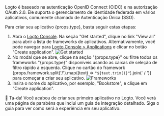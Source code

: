 Logto é baseado na autenticação OpenID Connect (OIDC) e na autorização OAuth 2.0. Ele suporta o gerenciamento de identidade federada em vários aplicativos, comumente chamado de Autenticação Única (SSO).

Para criar seu aplicativo {props.type}, basta seguir estas etapas:

1. Abra o [Logto Console](https://cloud.logto.io). Na seção "Get started", clique no link "View all" para abrir a lista de frameworks de aplicativos. Alternativamente, você pode navegar para [Logto Console > Applications](https://cloud.logto.io/to/applications) e clicar no botão "Create application".
   ![Get started](../assets/get-started.png)
2. No modal que se abre, clique na seção "{props.type}" ou filtre todos os frameworks "{props.type}" disponíveis usando as caixas de seleção de filtro rápido à esquerda. Clique no cartão do framework {props.framework.split('/').map((text) => `"${text.trim()}"`).join(' / ')} para começar a criar seu aplicativo.
   ![Frameworks](../assets/framework-list.png)
3. Insira o nome do aplicativo, por exemplo, "Bookstore", e clique em "Create application".

🎉 Ta-da! Você acabou de criar seu primeiro aplicativo no Logto. Você verá uma página de parabéns que inclui um guia de integração detalhado. Siga o guia para ver como será a experiência em seu aplicativo.
